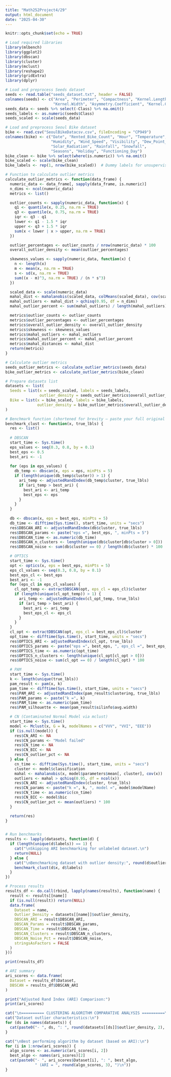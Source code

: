 ---
title: "Math252Project4/29"
output: html_document
date: "2025-04-30"
---

```{r setup, include=FALSE}
knitr::opts_chunk$set(echo = TRUE)
```




```{r}
# Load required libraries
library(mlbench)
library(ggplot2)
library(dbscan)
library(cluster)
library(mclust)
library(reshape2)
library(gridExtra)
library(dplyr)

# Load and preprocess Seeds dataset
seeds <- read.table("seeds_dataset.txt", header = FALSE)
colnames(seeds) <- c("Area", "Perimeter", "Compactness", "Kernel.Length", 
                     "Kernel.Width", "Asymmetry.Coefficient", "Kernel.Groove.Length", "Class")
seeds_data <- seeds %>% select(-Class) %>% na.omit()
seeds_labels <- as.numeric(seeds$Class)
seeds_scaled <- scale(seeds_data)

# Load and preprocess Seoul Bike dataset
bike <- read.csv("SeoulBikeDatacsv.csv", fileEncoding = "CP949")
colnames(bike) <- c("Date", "Rented_Bike_Count", "Hour", "Temperature", 
                    "Humidity", "Wind_Speed", "Visibility", "Dew_Point_Temp", 
                    "Solar_Radiation", "Rainfall", "Snowfall", 
                    "Seasons", "Holiday", "Functioning_Day")
bike_clean <- bike %>% select(where(is.numeric)) %>% na.omit()
bike_scaled <- scale(bike_clean)
bike_labels <- rep(1, nrow(bike_scaled))  # Dummy labels for unsupervised case

# Function to calculate outlier metrics
calculate_outlier_metrics <- function(data_frame) {
  numeric_data <- data_frame[, sapply(data_frame, is.numeric)]
  n_dims <- ncol(numeric_data)
  metrics <- list()

  outlier_counts <- sapply(numeric_data, function(x) {
    q1 <- quantile(x, 0.25, na.rm = TRUE)
    q3 <- quantile(x, 0.75, na.rm = TRUE)
    iqr <- q3 - q1
    lower <- q1 - 1.5 * iqr
    upper <- q3 + 1.5 * iqr
    sum(x < lower | x > upper, na.rm = TRUE)
  })

  outlier_percentages <- outlier_counts / nrow(numeric_data) * 100
  overall_outlier_density <- mean(outlier_percentages)

  skewness_values <- sapply(numeric_data, function(x) {
    n <- length(x)
    m <- mean(x, na.rm = TRUE)
    s <- sd(x, na.rm = TRUE)
    sum((x - m)^3, na.rm = TRUE) / (n * s^3)
  })

  scaled_data <- scale(numeric_data)
  mahal_dist <- mahalanobis(scaled_data, colMeans(scaled_data), cov(scaled_data))
  mahal_outliers <- mahal_dist > qchisq(0.95, df = n_dims)
  mahal_outlier_percent <- sum(mahal_outliers) / length(mahal_outliers) * 100

  metrics$outlier_counts <- outlier_counts
  metrics$outlier_percentages <- outlier_percentages
  metrics$overall_outlier_density <- overall_outlier_density
  metrics$skewness <- skewness_values
  metrics$mahal_outliers <- mahal_outliers
  metrics$mahal_outlier_percent <- mahal_outlier_percent
  metrics$mahal_distances <- mahal_dist
  return(metrics)
}

# Calculate outlier metrics
seeds_outlier_metrics <- calculate_outlier_metrics(seeds_data)
bike_outlier_metrics <- calculate_outlier_metrics(bike_clean)

# Prepare datasets list
datasets <- list(
  Seeds = list(x = seeds_scaled, labels = seeds_labels,
               outlier_density = seeds_outlier_metrics$overall_outlier_density),
  Bike = list(x = bike_scaled, labels = bike_labels,
              outlier_density = bike_outlier_metrics$overall_outlier_density)
)

# Benchmark function (shortened for brevity — paste your full original version here)
benchmark_clust <- function(x, true_lbls) {
  res <- list()
  
  # DBSCAN
  start_time <- Sys.time()
  eps_values <- seq(0.3, 0.8, by = 0.1)
  best_eps <- 0.5
  best_ari <- -1
  
  for (eps in eps_values) {
    db_temp <- dbscan(x, eps = eps, minPts = 5)
    if (length(unique(db_temp$cluster)) > 1) {
      ari_temp <- adjustedRandIndex(db_temp$cluster, true_lbls)
      if (ari_temp > best_ari) {
        best_ari <- ari_temp
        best_eps <- eps
      }
    }
  }
  
  db <- dbscan(x, eps = best_eps, minPts = 5)
  db_time <- difftime(Sys.time(), start_time, units = "secs")
  res$DBSCAN_ARI <- adjustedRandIndex(db$cluster, true_lbls)
  res$DBSCAN_params <- paste("eps =", best_eps, ", minPts = 5")
  res$DBSCAN_time <- as.numeric(db_time)
  res$DBSCAN_n_clusters <- length(unique(db$cluster[db$cluster > 0]))
  res$DBSCAN_noise <- sum(db$cluster == 0) / length(db$cluster) * 100

  # OPTICS
  start_time <- Sys.time()
  opt <- optics(x, eps = best_eps, minPts = 5)
  eps_cl_values <- seq(0.3, 0.8, by = 0.1)
  best_eps_cl <- best_eps
  best_ari <- -1
  for (eps_cl in eps_cl_values) {
    cl_opt_temp <- extractDBSCAN(opt, eps_cl = eps_cl)$cluster
    if (length(unique(cl_opt_temp)) > 1) {
      ari_temp <- adjustedRandIndex(cl_opt_temp, true_lbls)
      if (ari_temp > best_ari) {
        best_ari <- ari_temp
        best_eps_cl <- eps_cl
      }
    }
  }
  cl_opt <- extractDBSCAN(opt, eps_cl = best_eps_cl)$cluster
  opt_time <- difftime(Sys.time(), start_time, units = "secs")
  res$OPTICS_ARI <- adjustedRandIndex(cl_opt, true_lbls)
  res$OPTICS_params <- paste("eps =", best_eps, ", eps_cl =", best_eps_cl)
  res$OPTICS_time <- as.numeric(opt_time)
  res$OPTICS_n_clusters <- length(unique(cl_opt[cl_opt > 0]))
  res$OPTICS_noise <- sum(cl_opt == 0) / length(cl_opt) * 100

  # PAM
  start_time <- Sys.time()
  k <- length(unique(true_lbls))
  pam_result <- pam(x, k)
  pam_time <- difftime(Sys.time(), start_time, units = "secs")
  res$PAM_ARI <- adjustedRandIndex(pam_result$clustering, true_lbls)
  res$PAM_params <- paste("k =", k)
  res$PAM_time <- as.numeric(pam_time)
  res$PAM_silhouette <- mean(pam_result$silinfo$avg.width)

  # CN (Contaminated Normal Model via mclust)
  start_time <- Sys.time()
  model <- Mclust(x, G = k, modelNames = c("VVV", "VVI", "EEE"))
  if (is.null(model)) {
    res$CN_ARI <- NA
    res$CN_params <- "Model failed"
    res$CN_time <- NA
    res$CN_BIC <- NA
    res$CN_outlier_pct <- NA
  } else {
    cn_time <- difftime(Sys.time(), start_time, units = "secs")
    cluster <- model$classification
    mahal <- mahalanobis(x, model$parameters$mean[, cluster], cov(x))
    outliers <- mahal > qchisq(0.95, df = ncol(x))
    res$CN_ARI <- adjustedRandIndex(cluster, true_lbls)
    res$CN_params <- paste("k =", k, ", model =", model$modelName)
    res$CN_time <- as.numeric(cn_time)
    res$CN_BIC <- model$bic
    res$CN_outlier_pct <- mean(outliers) * 100
  }

  return(res)
}


# Run benchmarks
results <- lapply(datasets, function(d) {
  if (length(unique(d$labels)) == 1) {
    cat("\nSkipping ARI benchmarking for unlabeled dataset.\n")
    return(NULL)
  } else {
    cat("\nBenchmarking dataset with outlier density:", round(d$outlier_density, 2), "%\n")
    benchmark_clust(d$x, d$labels)
  }
})

# Process results
results_df <- do.call(rbind, lapply(names(results), function(name) {
  result <- results[[name]]
  if (is.null(result)) return(NULL)
  data.frame(
    Dataset = name,
    Outlier_Density = datasets[[name]]$outlier_density,
    DBSCAN_ARI = result$DBSCAN_ARI,
    DBSCAN_Params = result$DBSCAN_params,
    DBSCAN_Time = result$DBSCAN_time,
    DBSCAN_Clusters = result$DBSCAN_n_clusters,
    DBSCAN_Noise_Pct = result$DBSCAN_noise,
    stringsAsFactors = FALSE
  )
}))

print(results_df)

# ARI summary
ari_scores <- data.frame(
  Dataset = results_df$Dataset,
  DBSCAN = results_df$DBSCAN_ARI
)

print("Adjusted Rand Index (ARI) Comparison:")
print(ari_scores)

cat("\n========== CLUSTERING ALGORITHM COMPARATIVE ANALYSIS ==========\n")
cat("Dataset outlier characteristics:\n")
for (ds in names(datasets)) {
  cat(paste0("- ", ds, ": ", round(datasets[[ds]]$outlier_density, 2), "% outlier density\n"))
}

cat("\nBest performing algorithm by dataset (based on ARI):\n")
for (i in 1:nrow(ari_scores)) {
  algo_scores <- as.numeric(ari_scores[i, 2])
  best_algo <- names(ari_scores)[2]
  cat(paste0("- ", ari_scores$Dataset[i], ": ", best_algo, 
             " (ARI = ", round(algo_scores, 3), ")\n"))
}

```

